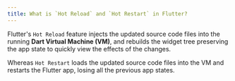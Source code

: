 ```yaml
---
title: What is `Hot Reload` and `Hot Restart` in Flutter?
---
```


Flutter's `Hot Reload` feature injects the updated source code files into the running **Dart Virtual Machine (VM)**, and rebuilds the widget tree preserving the app state to quickly view the effects of the changes.

Whereas `Hot Restart` loads the updated source code files into the VM and restarts the Flutter app, losing all the previous app states.
